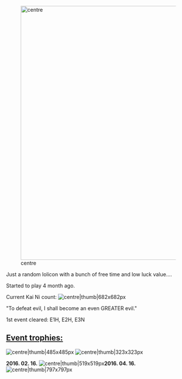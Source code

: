 [[File:Gkancol.gif|thumb|696x696px|centre]]






Just a random lolicon with a bunch of free time and low luck value....

Started to play 4 month ago.

Current Kai Ni count:
[[File:Fleet 16 04 16.png|centre|thumb|682x682px]]

"To defeat evil, I shall become an even
GREATER evil."

1st event cleared: E1H, E2H, E3N

== '''<u>Event trophies:</u>''' ==
[[File:Első event dropok.jpg|centre|thumb|485x485px]]
[[File:Firee.gif|centre|thumb|323x323px]]

'''2016. 02. 16.'''
[[File:Shippu.jpg|centre|thumb|519x519px]]'''2016. 04. 16.'''[[File:16 04 16 actual.png|centre|thumb|797x797px]]